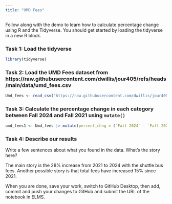 ```yaml
---
title: "UMD Fees"
---
```


Follow along with the demo to learn how to calculate percentage change using R and the Tidyverse. You should get started by loading the tidyverse in a new R block.


### Task 1: Load the tidyverse

```r
library(tidyverse)
```

### Task 2: Load the UMD Fees dataset from https://raw.githubusercontent.com/dwillis/jour405/refs/heads/main/data/umd_fees.csv

```r

Umd_fees <- read_csv("https://raw.githubusercontent.com/dwillis/jour405/refs/heads/main/data/umd_fees.csv")

```


### Task 3: Calculate the percentage change in each category between Fall 2024 and Fall 2021 using `mutate()`

```r
umd_fees1 <- Umd_fees |> mutate(percent_chng = (`Fall 2024` - `Fall 2021`)/ `Fall 2024` *100)
```


### Task 4: Describe our results

Write a few sentences about what you found in the data. What's the story here?

The main story is the 28% increase from 2021 to 2024 with the shuttle bus fees.
Another possible story is that total fees have increased 15% since 2021. 



When you are done, save your work, switch to GitHub Desktop, then add, commit and push your changes to GitHub and submit the URL of the notebook in ELMS.
